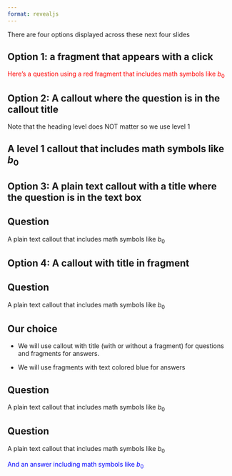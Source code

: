 ---
format: revealjs
---

There are four options displayed across these next four slides

## Option 1: a fragment that appears with a click

:::{.fragment}
[Here's a question using a red fragment that includes math symbols like $b_0$]{style="color:red;"}
:::

## Option 2: A callout where the question is in the callout title

Note that the heading level does NOT matter so we use level 1

::: {.callout-important}
# A level 1 callout that includes math symbols like $b_0$
:::

## Option 3: A plain text callout with a title where the question is in the text box

::: {.callout-important}
# Question

A plain text callout that includes math symbols like $b_0$
:::

## Option 4: A callout with title in fragment

:::{.fragment}
:::: {.callout-important}
# Question

A plain text callout that includes math symbols like $b_0$
::::
:::

## Our choice

- We will use callout with title (with or without a fragment) for questions and fragments for answers.  

- We will use fragments with text colored blue for answers


::: {.callout-important}
# Question

A plain text callout that includes math symbols like $b_0$
:::

:::{.fragment}
:::: {.callout-important}
# Question

A plain text callout that includes math symbols like $b_0$
::::
:::


:::{.fragment}
[And an answer including math symbols like $b_0$]{style="color:blue;"}
:::
